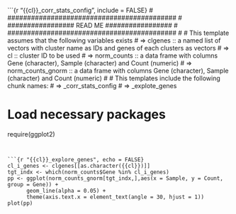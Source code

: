 ```{r "{{cl}}_corr_stats_config", include = FALSE}
# ###########################################
# ################# READ ME #################
# ###########################################
#
# This template assumes that the following variables exists
# => clgenes :: a named list of vectors with cluster name as IDs and genes of each clusters as vectors
# => cl :: cluster ID to be used
# => norm_counts :: a data frame with columns Gene (character), Sample (character) and Count (numeric) 
# => norm_counts_gnorm :: a data frame with columns Gene (character), Sample (character) and Count (numeric) 
#
# This templates include the following chunk names:
# => <cl>_corr_stats_config
# => <cl>_explote_genes
 
# Load necessary packages
require(ggplot2)
```


```{r "{{cl}}_explore_genes", echo = FALSE}
cl_i_genes <- clgenes[[as.character({{cl}})]]
tgt_indx <- which(norm_counts$Gene %in% cl_i_genes)
pp <- ggplot(norm_counts_gnorm[tgt_indx,],aes(x = Sample, y = Count, group = Gene)) + 
	  geom_line(alpha = 0.05) +
      theme(axis.text.x = element_text(angle = 30, hjust = 1))
plot(pp)

```







